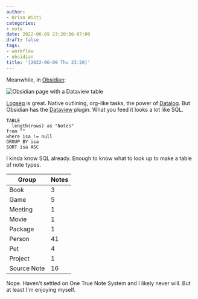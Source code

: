 ```yaml
---
author:
- Brian Wisti
categories:
- note
date: 2022-06-09 23:20:50-07:00
draft: false
tags:
- workflow
- obsidian
title: '[2022-06-09 Thu 23:20]'
---
```


Meanwhile, in [Obsidian][obsidian]:

[obsidian]: https://obsidian.md

![Obsidian page with a Dataview table](/img/2022/2022-06-09-obsidian-types.png "Using an Obsidian plugin to organize the mess I made in Obsidian.")

[Logseq][logseq] is great. Native outlining, org-like tasks, the power of
[Datalog][datalog]. But Obsidian has the [Dataview][dataview] plugin. What you
feed it looks a lot like SQL.

[Logseq]: https://logseq.com
[datalog]: http://www.learndatalogtoday.org
[dataview]: https://blacksmithgu.github.io/obsidian-dataview/

```dataview
TABLE
  length(rows) as "Notes"
from ""
where isa != null
GROUP BY isa
SORT isa ASC
```

I kinda know SQL already. Enough to know what to look up to make a table of
note types.

| Group       | Notes
| ----------- | -------
| Book        | 3
| Game        | 5
| Meeting     | 1
| Movie       | 1
| Package     | 1
| Person      | 41
| Pet         | 4
| Project     | 1
| Source Note | 16

Nope. Haven't settled on One True Note System and I likely never will. But at
least I'm enjoying myself.
